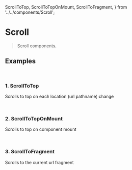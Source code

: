   ScrollToTop,
  ScrollToTopOnMount,
  ScrollToFragment,
} from '../../components/Scroll';

<Meta title="Scroll" />

# Scroll

<blockquote>Scroll components.</blockquote>

<Preview>
  <Story name="Usage">
    <ScrollToTop />
  </Story>
</Preview>

## Examples

<br />

### 1. ScrollToTop

Scrolls to top on each location (url pathname) change

<Preview>
  <ScrollToTop />
</Preview>

<br />

### 2. ScrollToTopOnMount

Scrolls to top on component mount

<Preview>
  <ScrollToTopOnMount />
</Preview>

<br />

### 3. ScrollToFragment

Scrolls to the current url fragment

<Preview>
  <ScrollToFragment />
</Preview>
